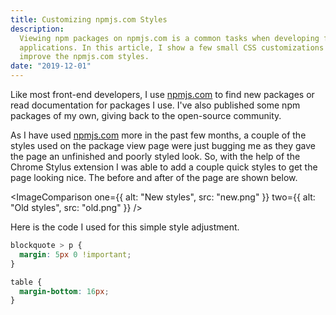 ```yaml
---
title: Customizing npmjs.com Styles
description:
  Viewing npm packages on npmjs.com is a common tasks when developing front-end
  applications. In this article, I show a few small CSS customizations to
  improve the npmjs.com styles.
date: "2019-12-01"
---
```



Like most front-end developers, I use [npmjs.com](https://npmjs.com) to find new
packages or read documentation for packages I use. I've also published some npm
packages of my own, giving back to the open-source community.

As I have used [npmjs.com](https://npmjs.com) more in the past few months, a
couple of the styles used on the package view page were just bugging me as they
gave the page an unfinished and poorly styled look. So, with the help of the
Chrome Stylus extension I was able to add a couple quick styles to get the page
looking nice. The before and after of the page are shown below.

<ImageComparison
  one={{ alt: "New styles", src: "new.png" }}
  two={{ alt: "Old styles", src: "old.png" }}
/>

Here is the code I used for this simple style adjustment.

```css
blockquote > p {
  margin: 5px 0 !important;
}

table {
  margin-bottom: 16px;
}
```
